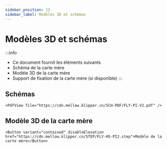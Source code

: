```yaml
---
sidebar_position: 12
sidebar_label: Modèles 3D et schémas
---
```




# Modèles 3D et schémas

:::info
* Ce document fournit les éléments suivants
* Schéma de la carte mère
* Modèle 3D de la carte mère
* Support de fixation de la carte mère (si disponible)
:::

## Schémas

    <PdfView file="https://cdn.mellow.klipper.cn/SCH-PDF/FLY-PI-V2.pdf" />


## Modèle 3D de la carte mère

    <Button variant="contained" disableElevation href="https://cdn.mellow.klipper.cn/STEP/FLY-H5-PI2.step">Modèle de la carte mère</Button>